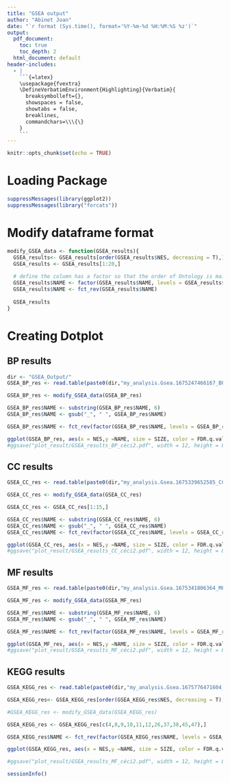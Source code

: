 ```yaml
---
title: "GSEA output"
author: "Abinet Joan"
date: "`r format (Sys.time(), format='%Y-%m-%d %H:%M:%S %z')`"
output:
  pdf_document:    
    toc: true
    toc_depth: 2
  html_document: default
header-includes:
  - |
    ```{=latex}
    \usepackage{fvextra}
    \DefineVerbatimEnvironment{Highlighting}{Verbatim}{
      breaksymbolleft={}, 
      showspaces = false,
      showtabs = false,
      breaklines,
      commandchars=\\\{\}
    }
    ```
---
```


```r
knitr::opts_chunk$set(echo = TRUE)
```

# Loading Package
```r
suppressMessages(library(ggplot2))
suppressMessages(library("forcats"))
```

# Modify dataframe format
```r
modify_GSEA_data <- function(GSEA_results){
  GSEA_results<- GSEA_results[order(GSEA_results$NES, decreasing = T),]
  GSEA_results <- GSEA_results[1:20,]
  
  # define the column has a factor so that the order of Ontology is maintain in the plot.
  GSEA_results$NAME <- factor(GSEA_results$NAME, levels = GSEA_results$NAME)
  GSEA_results$NAME <- fct_rev(GSEA_results$NAME) 
  
  GSEA_results
}
```

# Creating Dotplot 

## BP results
```r
dir <- "GSEA_Output/"
GSEA_BP_res <- read.table(paste0(dir,"my_analysis.Gsea.1675247466167_BP/gsea_report_for_2_1675247466167.tsv"), header = T, sep = "\t")

GSEA_BP_res <- modify_GSEA_data(GSEA_BP_res)

GSEA_BP_res$NAME <- substring(GSEA_BP_res$NAME, 6)
GSEA_BP_res$NAME <- gsub("_", " ", GSEA_BP_res$NAME)

GSEA_BP_res$NAME <- fct_rev(factor(GSEA_BP_res$NAME, levels = GSEA_BP_res$NAME))
```

```r
ggplot(GSEA_BP_res, aes(x = NES,y =NAME, size = SIZE, color = FDR.q.val)) + geom_point() + ggtitle("GSEA - Biological Pathways") + scale_color_gradient(low = "red", high = "blue") + theme_bw()+ scale_size(range = c(3,10))
#ggsave("plot_result/GSEA_results_BP_céci2.pdf", width = 12, height = 8)
```

## CC results
```r
GSEA_CC_res <- read.table(paste0(dir,"my_analysis.Gsea.1675339652585_CC/gsea_report_for_2_1675339652585.tsv"), header = T, sep = "\t")

GSEA_CC_res <- modify_GSEA_data(GSEA_CC_res)

GSEA_CC_res <- GSEA_CC_res[1:15,]

GSEA_CC_res$NAME <- substring(GSEA_CC_res$NAME, 6)
GSEA_CC_res$NAME <- gsub("_", " ", GSEA_CC_res$NAME)
GSEA_CC_res$NAME <- fct_rev(factor(GSEA_CC_res$NAME, levels = GSEA_CC_res$NAME))
```

```r
ggplot(GSEA_CC_res, aes(x = NES,y =NAME, size = SIZE, color = FDR.q.val)) + geom_point() + ggtitle("GSEA - Cellular Components") + scale_color_gradient(low = "red", high = "blue") + theme_bw() + scale_size(range = c(3,10))
#ggsave("plot_result/GSEA_results_CC_céci2.pdf", width = 12, height = 8)
```


## MF results
```r
GSEA_MF_res <- read.table(paste0(dir,"my_analysis.Gsea.1675341806364_MF/gsea_report_for_2_1675341806364.tsv"), header = T, sep = "\t")

GSEA_MF_res <- modify_GSEA_data(GSEA_MF_res)

GSEA_MF_res$NAME <- substring(GSEA_MF_res$NAME, 6)
GSEA_MF_res$NAME <- gsub("_", " ", GSEA_MF_res$NAME)

GSEA_MF_res$NAME <- fct_rev(factor(GSEA_MF_res$NAME, levels = GSEA_MF_res$NAME))
```

```r
ggplot(GSEA_MF_res, aes(x = NES,y =NAME, size = SIZE, color = FDR.q.val)) + geom_point() + ggtitle("GSEA - Molecular Function") + scale_color_gradient(low = "red", high = "blue") + theme_bw()+ scale_size(range = c(3,10))
#ggsave("plot_result/GSEA_results_MF_céci2.pdf", width = 12, height = 8)
```

## KEGG results
```r
GSEA_KEGG_res <- read.table(paste0(dir,"my_analysis.Gsea.1675776471604_KEGG/gsea_report_for_Motro_1675776471604.tsv"), header = T, sep = "\t")

GSEA_KEGG_res<- GSEA_KEGG_res[order(GSEA_KEGG_res$NES, decreasing = T),]

#GSEA_KEGG_res <- modify_GSEA_data(GSEA_KEGG_res)

GSEA_KEGG_res <- GSEA_KEGG_res[c(4,8,9,10,11,12,26,37,38,45,47),]

GSEA_KEGG_res$NAME <- fct_rev(factor(GSEA_KEGG_res$NAME, levels = GSEA_KEGG_res$NAME))
```

```r
ggplot(GSEA_KEGG_res, aes(x = NES,y =NAME, size = SIZE, color = FDR.q.val)) + geom_point() + ggtitle("GSEA - KEGG") + scale_color_gradient(low = "red", high = "blue") + theme_bw()+ scale_size(range = c(3,10))

#ggsave("plot_result/GSEA_results_MF_céci2.pdf", width = 12, height = 8)
```


```r
sessionInfo()
```
